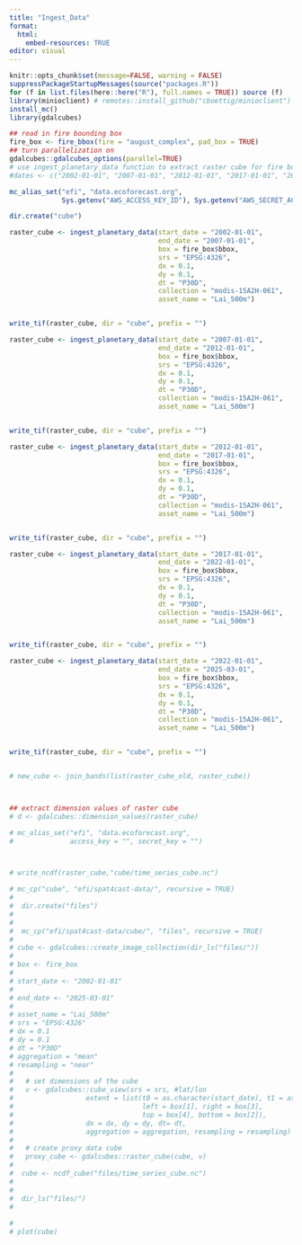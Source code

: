 ```yaml
---
title: "Ingest_Data"
format:
  html:
    embed-resources: TRUE
editor: visual
---
```


```r
knitr::opts_chunk$set(message=FALSE, warning = FALSE)
suppressPackageStartupMessages(source("packages.R"))
for (f in list.files(here::here("R"), full.names = TRUE)) source (f)
library(minioclient) # remotes::install_github("cboettig/minioclient")
install_mc()
library(gdalcubes)
```

```r
## read in fire bounding box
fire_box <- fire_bbox(fire = "august_complex", pad_box = TRUE)
## turn parallelization on
gdalcubes::gdalcubes_options(parallel=TRUE)
# use ingest_planetary_data function to extract raster cube for fire bounding box between Jan 1 2002 and Mar 1 2023. Loop through 5 year increments to avoid ingest_planetary_data timing out.
#dates <- c("2002-01-01", "2007-01-01", "2012-01-01", "2017-01-01", "2022-01-01", "2025-03-01")

mc_alias_set("efi", "data.ecoforecast.org",
             Sys.getenv("AWS_ACCESS_KEY_ID"), Sys.getenv("AWS_SECRET_ACCESS_KEY"))

dir.create("cube")

raster_cube <- ingest_planetary_data(start_date = "2002-01-01",
                                     end_date = "2007-01-01",
                                     box = fire_box$bbox,
                                     srs = "EPSG:4326",
                                     dx = 0.1,
                                     dy = 0.1,
                                     dt = "P30D",
                                     collection = "modis-15A2H-061",
                                     asset_name = "Lai_500m")


write_tif(raster_cube, dir = "cube", prefix = "")

raster_cube <- ingest_planetary_data(start_date = "2007-01-01",
                                     end_date = "2012-01-01",
                                     box = fire_box$bbox,
                                     srs = "EPSG:4326",
                                     dx = 0.1,
                                     dy = 0.1,
                                     dt = "P30D",
                                     collection = "modis-15A2H-061",
                                     asset_name = "Lai_500m")


write_tif(raster_cube, dir = "cube", prefix = "")

raster_cube <- ingest_planetary_data(start_date = "2012-01-01",
                                     end_date = "2017-01-01",
                                     box = fire_box$bbox,
                                     srs = "EPSG:4326",
                                     dx = 0.1,
                                     dy = 0.1,
                                     dt = "P30D",
                                     collection = "modis-15A2H-061",
                                     asset_name = "Lai_500m")


write_tif(raster_cube, dir = "cube", prefix = "")

raster_cube <- ingest_planetary_data(start_date = "2017-01-01",
                                     end_date = "2022-01-01",
                                     box = fire_box$bbox,
                                     srs = "EPSG:4326",
                                     dx = 0.1,
                                     dy = 0.1,
                                     dt = "P30D",
                                     collection = "modis-15A2H-061",
                                     asset_name = "Lai_500m")


write_tif(raster_cube, dir = "cube", prefix = "")

raster_cube <- ingest_planetary_data(start_date = "2022-01-01",
                                     end_date = "2025-03-01",
                                     box = fire_box$bbox,
                                     srs = "EPSG:4326",
                                     dx = 0.1,
                                     dy = 0.1,
                                     dt = "P30D",
                                     collection = "modis-15A2H-061",
                                     asset_name = "Lai_500m")


write_tif(raster_cube, dir = "cube", prefix = "")


# new_cube <- join_bands(list(raster_cube_old, raster_cube))



## extract dimension values of raster cube
# d <- gdalcubes::dimension_values(raster_cube)

# mc_alias_set("efi", "data.ecoforecast.org",
#              access_key = "", secret_key = "")



# write_ncdf(raster_cube,"cube/time_series_cube.nc")

# mc_cp("cube", "efi/spat4cast-data/", recursive = TRUE)
# 
#  dir.create("files")
# 
# 
#  mc_cp("efi/spat4cast-data/cube/", "files", recursive = TRUE)
# 
# cube <- gdalcubes::create_image_collection(dir_ls("files/"))
# 
# box <- fire_box
# 
# start_date <- "2002-01-01"
# 
# end_date <- "2025-03-01"
# 
# asset_name = "Lai_500m"
# srs = "EPSG:4326"
# dx = 0.1
# dy = 0.1
# dt = "P30D"
# aggregation = "mean"
# resampling = "near"
#   
#   # set dimensions of the cube
#   v <- gdalcubes::cube_view(srs = srs, #lat/lon
#                  extent = list(t0 = as.character(start_date), t1 = as.character(end_date),
#                                left = box[1], right = box[3],
#                                top = box[4], bottom = box[2]),
#                  dx = dx, dy = dy, dt= dt,
#                  aggregation = aggregation, resampling = resampling)
#   
#   # create proxy data cube
#   proxy_cube <- gdalcubes::raster_cube(cube, v)
# 
#  cube <- ncdf_cube("files/time_series_cube.nc")
#  
#  
#  dir_ls("files/")
#  
 
# 
# plot(cube)


```
